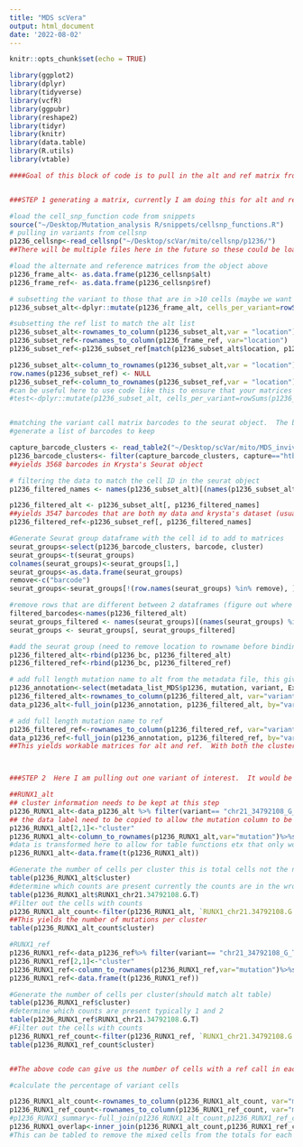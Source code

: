 ```yaml
---
title: "MDS scVera"
output: html_document
date: '2022-08-02'
---
```


```r
knitr::opts_chunk$set(echo = TRUE)
```


```r

library(ggplot2)
library(dplyr)
library(tidyverse)
library(vcfR)
library(ggpubr)
library(reshape2)
library(tidyr)
library(knitr)
library(data.table)
library(R.utils)
library(vtable)
```





```r
####Goal of this block of code is to pull in the alt and ref matrix from cell snp and combine it with information from Seurat, and metadata to determine the profile of variants across different cell types. I forsee there being 2 functions here, one to generate the final matrix for each input file (or a list of them) and one to either query a mutation of interest or generate a datatable with data for all variants. I am struggling most with manipulating the large matrix with multiple annotations on it and keep having to add and remove rownames and transform to perform the tasks I want to do.  All of the data sets and software are in the test data folder  ###


###STEP 1 generating a matrix, currently I am doing this for alt and ref independently because they need treated differently see below

#load the cell_snp_function code from snippets
source("~/Desktop/Mutation_analysis R/snippets/cellsnp_functions.R")
# pulling in variants from cellsnp
p1236_cellsnp<-read_cellsnp("~/Desktop/scVar/mito/cellsnp/p1236/")
##There will be multiple files here in the future so these could be loaded and manipulated into a list

#load the alternate and reference matrices from the object above
p1236_frame_alt<- as.data.frame(p1236_cellsnp$alt)
p1236_frame_ref<- as.data.frame(p1236_cellsnp$ref)

# subsetting the variant to those that are in >10 cells (maybe we want this to be higher in this analysis 100 or 200 seems more appropriate here since we need coverage of multiple clusters)
p1236_subset_alt<-dplyr::mutate(p1236_frame_alt, cells_per_variant=rowSums(p1236_frame != 0))%>%filter(cells_per_variant >10)%>%select(-cells_per_variant)

#subsetting the ref list to match the alt list
p1236_subset_alt<-rownames_to_column(p1236_subset_alt,var = "location")
p1236_subset_ref<-rownames_to_column(p1236_frame_ref, var="location")
p1236_subset_ref<-p1236_subset_ref[match(p1236_subset_alt$location, p1236_subset_ref$location),]

p1236_subset_alt<-column_to_rownames(p1236_subset_alt,var = "location")
row.names(p1236_subset_ref) <- NULL
p1236_subset_ref<-column_to_rownames(p1236_subset_ref,var = "location")
#can be useful here to use code like this to ensure that your matrices are different
#test<-dplyr::mutate(p1236_subset_alt, cells_per_variant=rowSums(p1236_subset_alt != 0))%>%select(location, cells_per_variant)


#matching the variant call matrix barcodes to the seurat object.  The barcode list I had when I called variants had 13204 barcodes in it and Krysta's object in Seurat has many monre.   
#generate a list of barcodes to keep

capture_barcode_clusters <- read_table2("~/Desktop/scVar/mito/MDS_invivo_cluster_barcodes.tsv")
p1236_barcode_clusters<- filter(capture_barcode_clusters, capture=="htb-1236")
##yields 3568 barcodes in Krysta's Seurat object

# filtering the data to match the cell ID in the seurat object
p1236_filtered_names <- names(p1236_subset_alt)[(names(p1236_subset_alt) %in% p1236_barcode_clusters$barcode)]

p1236_filtered_alt <- p1236_subset_alt[, p1236_filtered_names]
##yields 3547 barcodes that are both my data and krysta's dataset (usually this doesn't need to be multiple steps but our barcode lists were quite different)
p1236_filtered_ref<-p1236_subset_ref[, p1236_filtered_names]

#Generate Seurat group dataframe with the cell id to add to matrices
seurat_groups<-select(p1236_barcode_clusters, barcode, cluster)
seurat_groups<-t(seurat_groups)
colnames(seurat_groups)<-seurat_groups[1,]
seurat_groups<-as.data.frame(seurat_groups)
remove<-c("barcode")
seurat_groups<-seurat_groups[!(row.names(seurat_groups) %in% remove), ]

#remove rows that are different between 2 dataframes (figure out where I am losing variant info)
filtered_barcodes<-names(p1236_filtered_alt)
seurat_groups_filtered <- names(seurat_groups)[(names(seurat_groups) %in% filtered_barcodes)]
seurat_groups <- seurat_groups[, seurat_groups_filtered]

#add the seurat group (need to remove location to rowname before binding)
p1236_filtered_alt<-rbind(p1236_bc, p1236_filtered_alt)
p1236_filtered_ref<-rbind(p1236_bc, p1236_filtered_ref)

# add full length mutation name to alt from the metadata file, this gives a usable variant name other columns could be imported here to filter as well
p1236_annotation<-select(metadata_list_MDS$p1236, mutation, variant, ExonicFunc.refGene)
p1236_filtered_alt<-rownames_to_column(p1236_filtered_alt, var="variant")
data_p1236_alt<-full_join(p1236_annotation, p1236_filtered_alt, by="variant")

# add full length mutation name to ref
p1236_filtered_ref<-rownames_to_column(p1236_filtered_ref, var="variant")
data_p1236_ref<-full_join(p1236_annotation, p1236_filtered_ref, by="variant")
##This yields workable matrices for alt and ref.  With both the cluster ID and the cell ID as annotations in the rows it gets a little unwieldy but as the clusters aren't unique they can't be col.names.



###STEP 2  Here I am pulling out one variant of interest.  It would be good if this could be either the input to a function or if all variant positions could go through this process.

##RUNX1_alt
## cluster information needs to be kept at this step
p1236_RUNX1_alt<-data_p1236_alt %>% filter(variant== "chr21_34792108_G_T" |variant== "cluster")
## the data label need to be copied to allow the mutation column to be moved to the rowname empty columns can't be rownames
p1236_RUNX1_alt[2,1]<-"cluster"
p1236_RUNX1_alt<-column_to_rownames(p1236_RUNX1_alt,var="mutation")%>%select(-variant,-ExonicFunc.refGene)
#data is transformed here to allow for table functions etx that only work on long data
p1236_RUNX1_alt<-data.frame(t(p1236_RUNX1_alt))

#Generate the number of cells per cluster this is total cells not the number of cells with counts
table(p1236_RUNX1_alt$cluster)
#determine which counts are present currently the counts are in the wrong class chr instead of dbl otherwise you could use filter >0
table(p1236_RUNX1_alt$RUNX1_chr21.34792108.G.T)
#Filter out the cells with counts
p1236_RUNX1_alt_count<-filter(p1236_RUNX1_alt, `RUNX1_chr21.34792108.G.T`=="1" | `RUNX1_chr21.34792108.G.T`=="2"| `RUNX1_chr21.34792108.G.T`=="3" |  `RUNX1_chr21.34792108.G.T`=="4")
##This yields the number of mutations per cluster
table(p1236_RUNX1_alt_count$cluster)

#RUNX1_ref
p1236_RUNX1_ref<-data_p1236_ref%>% filter(variant== "chr21_34792108_G_T" |variant== "cluster")
p1236_RUNX1_ref[2,1]<-"cluster"
p1236_RUNX1_ref<-column_to_rownames(p1236_RUNX1_ref,var="mutation")%>%select(-variant,-ExonicFunc.refGene)
p1236_RUNX1_ref<-data.frame(t(p1236_RUNX1_ref))

#Generate the number of cells per cluster(should match alt table)
table(p1236_RUNX1_ref$cluster)
#determine which counts are present typically 1 and 2
table(p1236_RUNX1_ref$RUNX1_chr21.34792108.G.T)
#Filter out the cells with counts
p1236_RUNX1_ref_count<-filter(p1236_RUNX1_ref, `RUNX1_chr21.34792108.G.T`=="1" | `RUNX1_chr21.34792108.G.T`=="2"| `RUNX1_chr21.34792108.G.T`=="3")
table(p1236_RUNX1_ref_count$cluster)


##The above code can give us the number of cells with a ref call in each cluster, the number of alt calls in each cluster but some cells have both so the math is more complicated then just adding the 2 together and calculating the percentage.  I strained my brain around and around about how to calculate this.  The best I could come up with was below where I made the data tables above mergable did an inner join to determine the number of cells with both an alt and ref which can then be table to calculate cells in each cluster that have both allele.  This can then be subtracted from the total cells with counts per cluster to yield the final denominator here.  So basically I table the alt and ref counts per cluster and sum them to yield total cells.  Then I would take number of overlapping cells in each cluster (with both alt and ref counts) and subtract from the total cells with counts so that some cells are not counted twice to yield an adjusted total cell per cluster.  Then the percentage mutant per cluster would be #cells with a mut call per cluster/adjusted total cell per cluster.  The wt cell percentage would be 1-mut as we only want to count cells with only wt counts here.   Currently these are just generating the numbers tables for each of these outputs but ideally these outputs could be used to generate a table of some type.  Brett was thinking stacked barplots of wildtype and mutant cells per cluster, so maybe a melted long format table.  We also need to be able to see the counts of both wildtype and mutant per cluster to determine if there are enough counts to be informative per variant.  The percentages alone can be misleading if there are only a few cells with counts in a cluster.  

#calculate the percentage of variant cells 

p1236_RUNX1_alt_count<-rownames_to_column(p1236_RUNX1_alt_count, var="mutation")
p1236_RUNX1_ref_count<-rownames_to_column(p1236_RUNX1_ref_count, var="mutation")
#p1236_RUNX1_summary<-full_join(p1236_RUNX1_alt_count,p1236_RUNX1_ref_count, by="mutation")
p1236_RUNX1_overlap<-inner_join(p1236_RUNX1_alt_count,p1236_RUNX1_ref_count, by="mutation")
#This can be tabled to remove the mixed cells from the totals for each cluster
```
